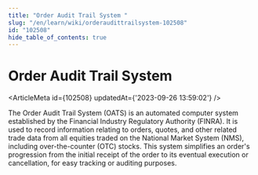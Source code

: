 ```yaml
---
title: "Order Audit Trail System "
slug: "/en/learn/wiki/orderaudittrailsystem-102508"
id: "102508"
hide_table_of_contents: true
---
```



# Order Audit Trail System 

<ArticleMeta id={102508} updatedAt={'2023-09-26 13:59:02'} />
<div className='border-solid border-b border-t-0 my-4 border-[var(--ifm-color-gray-300)]' />

The Order Audit Trail System (OATS) is an automated computer system established by the Financial Industry Regulatory Authority (FINRA). It is used to record information relating to orders, quotes, and other related trade data from all equities traded on the National Market System (NMS), including over-the-counter (OTC) stocks. This system simplifies an order's progression from the initial receipt of the order to its eventual execution or cancellation, for easy tracking or auditing purposes.

